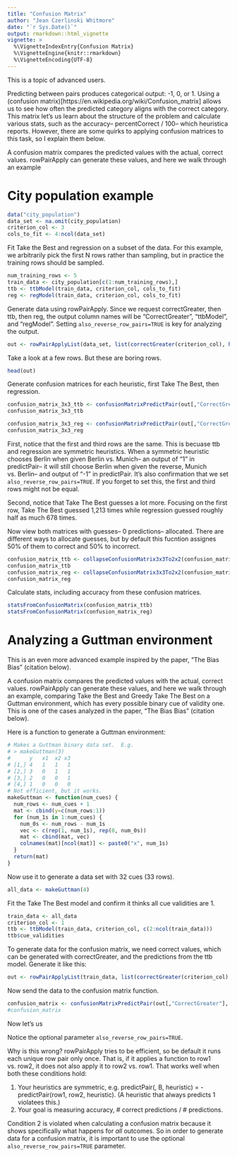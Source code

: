 ```yaml
---
title: "Confusion Matrix"
author: "Jean Czerlinski Whitmore"
date: "`r Sys.Date()`"
output: rmarkdown::html_vignette
vignette: >
  %\VignetteIndexEntry{Confusion Matrix}
  %\VignetteEngine{knitr::rmarkdown}
  %\VignetteEncoding{UTF-8}
---
```


This is a topic of advanced users.

Predicting between pairs produces categorical output: -1, 0, or 1.  Using a (confusion matrix)[https://en.wikipedia.org/wiki/Confusion_matrix] allows us to see how often the predicted category aligns with the correct category.  This matrix let's us learn about the structure of the problem and calculate various stats, such as the accuracy-- percentCorrect / 100-- which heuristica reports.  However, there are some quirks to applying confusion matrices to this task, so I explain them below.

A confusion matrix compares the predicted values with the actual, correct values.  rowPairApply can generate these values, and here we walk through an example

# City population example

```r
data("city_population")
data_set <- na.omit(city_population)
criterion_col <- 3
cols_to_fit <- 4:ncol(data_set)
```

Fit Take the Best and regression on a subset of the data.  For this example, we arbitrarily pick the first N rows rather than sampling, but in practice the training rows should be sampled.

```r
num_training_rows <- 5
train_data <- city_population[c(1:num_training_rows),]
ttb <- ttbModel(train_data, criterion_col, cols_to_fit)
reg <- regModel(train_data, criterion_col, cols_to_fit)
```

Generate data using rowPairApply.  Since we request correctGreater, then ttb, then reg, the output column names will be "CorrectGreater", "ttbModel", and "regModel".
Setting `also_reverse_row_pairs=TRUE` is key for analyzing the output.

```r
out <- rowPairApplyList(data_set, list(correctGreater(criterion_col), heuristics(ttb, reg)), also_reverse_row_pairs=TRUE)
```

Take a look at a few rows.  But these are boring rows.
```r
head(out)
```

Generate confusion matrices for each heuristic, first Take The Best, then regression.
```r
confusion_matrix_3x3_ttb <- confusionMatrixPredictPair(out[,"CorrectGreater"], out[,"ttbModel"])
confusion_matrix_3x3_ttb

confusion_matrix_3x3_reg <- confusionMatrixPredictPair(out[,"CorrectGreater"], out[,"regModel"])
confusion_matrix_3x3_reg
```

First, notice that the first and third rows are the same.  This is becuase ttb and regression are symmetric heuristics.  When a symmetric heuristic chooses Berlin when given Berlin vs. Munich-- an output of "1" in predictPair-- it will still choose Berlin when given the reverse, Munich vs. Berlin-- and output of "-1" in predictPair.  It's also confirmation that we set `also_reverse_row_pairs=TRUE`.  If you forget to set this, the first and third rows might not be equal.

Second, notice that Take The Best guesses a lot more.  Focusing on the first row, Take The Best guessed 1,213 times while regression guessed roughly half as much 678 times.

Now view both matrices with guesses-- 0 predictions-- allocated.  There are different ways to allocate guesses, but by default this fucntion assignes 50% of them to correct and 50% to incorrect.
```r
confusion_matrix_ttb <- collapseConfusionMatrix3x3To2x2(confusion_matrix_3x3_ttb)
confusion_matrix_ttb
confusion_matrix_reg <- collapseConfusionMatrix3x3To2x2(confusion_matrix_3x3_reg)
confusion_matrix_reg
```


Calculate stats, including accuracy from these confusion matrices.

```r
statsFromConfusionMatrix(confusion_matrix_ttb)
statsFromConfusionMatrix(confusion_matrix_reg)
```


# Analyzing a Guttman environment

This is an even more advanced example inspired by the paper, "The Bias Bias" (citation below).

A confusion matrix compares the predicted values with the actual, correct values.  rowPairApply can generate these values, and here we walk through an example, comparing Take the Best and Greedy Take The Best on a Guttman environment, which has every possible binary cue of validity one.  This is one of the cases analyzed in the paper, "The Bias Bias" (citation below).

Here is a function to generate a Guttman environment:
```r
# Makes a Guttman binary data set.  E.g.
# > makeGuttman(3)
#      y   x1  x2 x3
# [1,] 4   1   1   1
# [2,] 3   0   1   1
# [3,] 2   0   0   1
# [4,] 1   0   0   0
# Not efficient, but it works.
makeGuttman <- function(num_cues) {
  num_rows <- num_cues + 1
  mat <- cbind(y=c(num_rows:1))
  for (num_1s in 1:num_cues) {
    num_0s <- num_rows - num_1s
    vec <- c(rep(1, num_1s), rep(0, num_0s))
    mat <- cbind(mat, vec)
    colnames(mat)[ncol(mat)] <- paste0("x", num_1s)
  }
  return(mat)
}
```

Now use it to generate a data set with 32 cues (33 rows).
```r
all_data <- makeGuttman(4)
```

Fit the Take The Best model and confirm it thinks all cue validities are 1.
```r
train_data <- all_data
criterion_col <- 1
ttb <- ttbModel(train_data, criterion_col, c(2:ncol(train_data)))
ttb$cue_validities
```

To generate data for the confusion matrix, we need correct values, which can be generated with correctGreater, and the predictions from the ttb model.  Generate it like this:

```r
out <- rowPairApplyList(train_data, list(correctGreater(criterion_col), heuristics(ttb)), also_reverse_row_pairs=FALSE)
```

Now send the data to the confusion matrix function.

```r
confusion_matrix <- confusionMatrixPredictPair(out[,"CorrectGreater"], out[,"ttbModel"])
#confusion_matrix
```



Now let's us

Notice the optional parameter `also_reverse_row_pairs=TRUE`.

Why is this wrong?  rowPairApply tries to be efficient, so be default it runs each unique row pair only once.  That is, if it applies a function to row1 vs. row2, it does not also apply it to row2 vs. row1.  That works well when both these conditions hold:

1) Your heuristics are symmetric, e.g. predictPair(, B, heuristic) = -predictPair(row1, row2, heuristic).  (A heuristic that always predicts 1 violatees this.)
2) Your goal is measuring accuracy, # correct predictions / # predictions.

Condition 2 is violated when calculating a confusion matrix because it shows specifically what happens for _all_ outcomes.  So in order to generate data for a confusion matrix, it is important to use the optional `also_reverse_row_pairs=TRUE` parameter.


